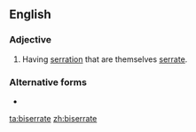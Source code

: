 ==English==

===Adjective===
{{en-adj|-}}

# {{lb|en|botany|of leaves}} Having [[serration]] that are themselves [[serrate]].

===Alternative forms===
* {{l|en|bi-serrate}}

[[ta:biserrate]]
[[zh:biserrate]]